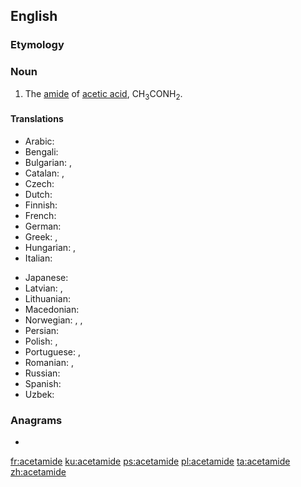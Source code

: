 {{also|acétamide}}
==English==
{{wikipedia}}

===Etymology===
{{blend|acetyl|amide|lang=en}}

===Noun===
{{en-noun|-}}

# {{context|organic compound|lang=en}} The [[amide]] of [[acetic acid]], CH<sub>3</sub>CONH<sub>2</sub>.

====Translations====
{{trans-top|amide of acetic acid}}
* Arabic: {{t|ar|أسيتاميد|sc=Arab}}
* Bengali: {{t|bn|অ্যাসিট্যামাইড|tr=êsiṭyāmāiḍ|sc=Beng}}
* Bulgarian: {{t|bg|ацетамидът|tr=atsetamidat|sc=Cyrl}}, {{t|bg|етанамид|tr=etanamid|sc=Cyrl}}
* Catalan: {{t|ca|acetamida|f}}, {{t|ca|etanamida}}
* Czech: {{t|cs|acetamid}}
* Dutch: {{t|nl|aceetamide}}
* Finnish: {{t|fi|asetamidi}}
* French: {{t+|fr|acétamide|m}}
* German: {{t+|de|Acetamid|n}}
* Greek: {{t|el|αιθαναμίδιο|tr=aithanamídio|sc=Grek}}, {{t|el|ακεταμίδιο|tr=aketamídio|sc=Grek}}
* Hungarian: {{t|hu|acetamid}}, {{t|hu|etánamid}}
* Italian: {{t+|it|acetammide|f}}
{{trans-mid}}
* Japanese: {{t|ja|アセトアミド|tr=asetoamido|sc=Jpan}}
* Latvian: {{t|lv|acetamīds}}, {{t|lv|etānamīds}}
* Lithuanian: {{t|lt|acetamidas}}
* Macedonian: {{t|mk|aцетамид|tr=acetamid|sc=Cyrl}}
* Norwegian: {{t|no|acetamid}}, {{t|no|eddiksyreamid}}, {{t|no|etanamid}}
* Persian: {{t|fa|استامید|sc=fa-Arab}}
* Polish: {{t+|pl|acetamid|m}}, {{t|pl|etanoamid}}
* Portuguese: {{t|pt|acetamida|f}}, {{t|pt|etanamida}}
* Romanian: {{t+|ro|acetamidă}}, {{t|ro|etanamidă}}
* Russian: {{t+|ru|ацетамид|tr=acetamid|sc=Cyrl}}
* Spanish: {{t|es|acetamida|f}}
* Uzbek: {{t|uz|atsetamid}}
{{trans-bottom}}

===Anagrams===
* {{l|en|emaciated}}

[[fr:acetamide]]
[[ku:acetamide]]
[[ps:acetamide]]
[[pl:acetamide]]
[[ta:acetamide]]
[[zh:acetamide]]